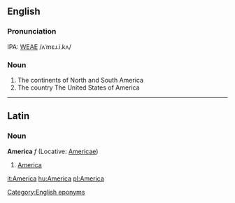==English==
===Pronunciation===
IPA: [[WEAE]] /ʌˈmɛɹ.i.kʌ/

===Noun===
# The continents of North and South America
# The country The United States of America

[[Category:English eponyms]]

----

==Latin==
===Noun===
'''America''' ''f'' (Locative: [[Americae]])

#[[America]]

[[it:America]]
[[hu:America]]
[[pl:America]]